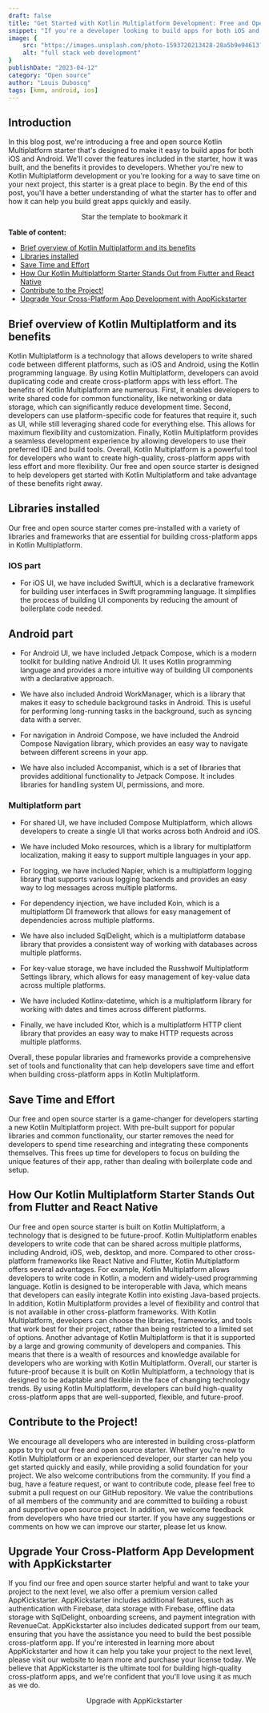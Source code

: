 ```yaml
---
draft: false
title: "Get Started with Kotlin Multiplatform Development: Free and Open Source Starter with Offline Data Storage, Declarative UI, and More"
snippet: "If you're a developer looking to build apps for both iOS and Android using Kotlin Multiplatform, our free and open source starter is the perfect place to begin. With common used and popular libraries this starter is designed to save you time and make it easy to build great apps."
image: {
    src: "https://images.unsplash.com/photo-1593720213428-28a5b9e94613?&fit=crop&w=430&h=240",
    alt: "full stack web development"
}
publishDate: "2023-04-12"
category: "Open source"
author: "Louis Duboscq"
tags: [kmm, android, ios]
--- 
```

  

## Introduction 

In this blog post, we're introducing a free and open source Kotlin Multiplatform starter that's designed to make it easy to build apps for both iOS and Android. We'll cover the features included in the starter, how it was built, and the benefits it provides to developers. Whether you're new to Kotlin Multiplatform development or you're looking for a way to save time on your next project, this starter is a great place to begin. By the end of this post, you'll have a better understanding of what the starter has to offer and how it can help you build great apps quickly and easily.
 
 
 <div class=" place-items-center ">
<div class="mt-6 flex flex-col sm:flex-row gap-3"  align="center">
<p    class="flex gap-3 items-center "></p>
    <Link 
        target="_blank"
        href="https://github.com/AppKickstarter/StarterOS" 
        class="flex gap-3 items-center "
        rel="noopener"
    >
        <Icon class="text-white w-5 h-5" name="bx:bxs-star" />
        Star the template to bookmark it
    </Link>
<p    class="flex gap-3 items-center "></p>
</div> 
</div>

 **Table of content:**
 
 - [Brief overview of Kotlin Multiplatform and its benefits](#benefits) 
 - [Libraries installed](#libraries) 
 - [Save Time and Effort](#save) 
 - [How Our Kotlin Multiplatform Starter Stands Out from Flutter and React Native](#future) 
 - [Contribute to the Project!](#contribute)
 - [Upgrade Your Cross-Platform App Development with AppKickstarter](#upgrade)

  

 <a id="benefits"></a>

## Brief overview of Kotlin Multiplatform and its benefits

Kotlin Multiplatform is a technology that allows developers to write shared code between different platforms, such as iOS and Android, using the Kotlin programming language. By using Kotlin Multiplatform, developers can avoid duplicating code and create cross-platform apps with less effort.
The benefits of Kotlin Multiplatform are numerous. First, it enables developers to write shared code for common functionality, like networking or data storage, which can significantly reduce development time. Second, developers can use platform-specific code for features that require it, such as UI, while still leveraging shared code for everything else. This allows for maximum flexibility and customization. Finally, Kotlin Multiplatform provides a seamless development experience by allowing developers to use their preferred IDE and build tools.
Overall, Kotlin Multiplatform is a powerful tool for developers who want to create high-quality, cross-platform apps with less effort and more flexibility. Our free and open source starter is designed to help developers get started with Kotlin Multiplatform and take advantage of these benefits right away.


 <a id="libraries"></a>

## Libraries installed

Our free and open source starter comes pre-installed with a variety of libraries and frameworks that are essential for building cross-platform apps in Kotlin Multiplatform.

### IOS part
- For iOS UI, we have included SwiftUI, which is a declarative framework for building user interfaces in Swift programming language. It simplifies the process of building UI components by reducing the amount of boilerplate code needed.

## Android part
- For Android UI, we have included Jetpack Compose, which is a modern toolkit for building native Android UI. It uses Kotlin programming language and provides a more intuitive way of building UI components with a declarative approach.

- We have also included Android WorkManager, which is a library that makes it easy to schedule background tasks in Android. This is useful for performing long-running tasks in the background, such as syncing data with a server.

- For navigation in Android Compose, we have included the Android Compose Navigation library, which provides an easy way to navigate between different screens in your app.

- We have also included Accompanist, which is a set of libraries that provides additional functionality to Jetpack Compose. It includes libraries for handling system UI, permissions, and more.

### Multiplatform part

- For shared UI, we have included Compose Multiplatform, which allows developers to create a single UI that works across both Android and iOS.

- We have included Moko resources, which is a library for multiplatform localization, making it easy to support multiple languages in your app.

- For logging, we have included Napier, which is a multiplatform logging library that supports various logging backends and provides an easy way to log messages across multiple platforms.

- For dependency injection, we have included Koin, which is a multiplatform DI framework that allows for easy management of dependencies across multiple platforms.

- We have also included SqlDelight, which is a multiplatform database library that provides a consistent way of working with databases across multiple platforms.

- For key-value storage, we have included the Russhwolf Multiplatform Settings library, which allows for easy management of key-value data across multiple platforms.

- We have included Kotlinx-datetime, which is a multiplatform library for working with dates and times across different platforms.

- Finally, we have included Ktor, which is a multiplatform HTTP client library that provides an easy way to make HTTP requests across multiple platforms.

Overall, these popular libraries and frameworks provide a comprehensive set of tools and functionality that can help developers save time and effort when building cross-platform apps in Kotlin Multiplatform.
    
 <a id="save"></a>

## Save Time and Effort 


Our free and open source starter is a game-changer for developers starting a new Kotlin Multiplatform project. With pre-built support for popular libraries and common functionality, our starter removes the need for developers to spend time researching and integrating these components themselves. This frees up time for developers to focus on building the unique features of their app, rather than dealing with boilerplate code and setup.


 <a id="future"></a>

## How Our Kotlin Multiplatform Starter Stands Out from Flutter and React Native

 
Our free and open source starter is built on Kotlin Multiplatform, a technology that is designed to be future-proof. Kotlin Multiplatform enables developers to write code that can be shared across multiple platforms, including Android, iOS, web, desktop, and more.
Compared to other cross-platform frameworks like React Native and Flutter, Kotlin Multiplatform offers several advantages. For example, Kotlin Multiplatform allows developers to write code in Kotlin, a modern and widely-used programming language. Kotlin is designed to be interoperable with Java, which means that developers can easily integrate Kotlin into existing Java-based projects.
In addition, Kotlin Multiplatform provides a level of flexibility and control that is not available in other cross-platform frameworks. With Kotlin Multiplatform, developers can choose the libraries, frameworks, and tools that work best for their project, rather than being restricted to a limited set of options.
Another advantage of Kotlin Multiplatform is that it is supported by a large and growing community of developers and companies. This means that there is a wealth of resources and knowledge available for developers who are working with Kotlin Multiplatform.
Overall, our starter is future-proof because it is built on Kotlin Multiplatform, a technology that is designed to be adaptable and flexible in the face of changing technology trends. By using Kotlin Multiplatform, developers can build high-quality cross-platform apps that are well-supported, flexible, and future-proof.

    
 
 <a id="contribute"></a>

## Contribute to the Project!



We encourage all developers who are interested in building cross-platform apps to try out our free and open source starter. Whether you're new to Kotlin Multiplatform or an experienced developer, our starter can help you get started quickly and easily, while providing a solid foundation for your project.
We also welcome contributions from the community. If you find a bug, have a feature request, or want to contribute code, please feel free to submit a pull request on our GitHub repository. We value the contributions of all members of the community and are committed to building a robust and supportive open source project.
In addition, we welcome feedback from developers who have tried our starter. If you have any suggestions or comments on how we can improve our starter, please let us know. 


 <a id="upgrade"></a>

## Upgrade Your Cross-Platform App Development with AppKickstarter


If you find our free and open source starter helpful and want to take your project to the next level, we also offer a premium version called AppKickstarter. AppKickstarter includes additional features, such as authentication with Firebase, data storage with Firebase, offline data storage with SqlDelight, onboarding screens, and payment integration with RevenueCat.
AppKickstarter also includes dedicated support from our team, ensuring that you have the assistance you need to build the best possible cross-platform app.
If you're interested in learning more about AppKickstarter and how it can help you take your project to the next level, please visit our website to learn more and purchase your license today. We believe that AppKickstarter is the ultimate tool for building high-quality cross-platform apps, and we're confident that you'll love using it as much as we do.

  
<div class="mt-6 flex flex-col sm:flex-row gap-3"  align="center">
    <Link  
        href="https://appkickstarter.com" 
        class="flex gap-3 items-center "
        rel="noopener"
    >
        <Icon class="text-white w-5 h-5" name="bx:bxs-rocket" />
        Upgrade with AppKickstarter
    </Link>
</div> 